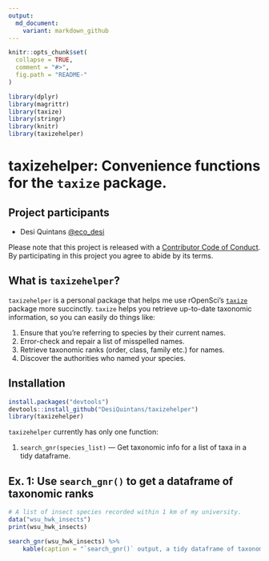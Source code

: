 ```yaml
---
output:
  md_document:
    variant: markdown_github
---
```


<!-- README.md is generated from README.Rmd. Please edit that file -->

```r
knitr::opts_chunk$set(
  collapse = TRUE,
  comment = "#>",
  fig.path = "README-"
)

library(dplyr)
library(magrittr)
library(taxize)
library(stringr)
library(knitr)
library(taxizehelper)
```

# taxizehelper: Convenience functions for the `taxize` package.

## Project participants

- Desi Quintans [@eco_desi](https://twitter.com/eco_desi)

Please note that this project is released with a [Contributor Code of Conduct](CONDUCT.md). By participating in this project you agree to abide by its terms.


## What is `taxizehelper`?

`taxizehelper` is a personal package that helps me use rOpenSci's [`taxize`](https://ropensci.org/tutorials/taxize_tutorial/) package more succinctly. `taxize` helps you retrieve up-to-date taxonomic information, so you can easily do things like:

1. Ensure that you're referring to species by their current names.
2. Error-check and repair a list of misspelled names.
3. Retrieve taxonomic ranks (order, class, family etc.) for names.
4. Discover the authorities who named your species.


## Installation

```r
install.packages("devtools")
devtools::install_github("DesiQuintans/taxizehelper")
library(taxizehelper)
```

`taxizehelper` currently has only one function:

1. `search_gnr(species_list)` --- Get taxonomic info for a list of taxa in a tidy dataframe.

## Ex. 1: Use `search_gnr()` to get a dataframe of taxonomic ranks

```r
# A list of insect species recorded within 1 km of my university.
data("wsu_hwk_insects")
print(wsu_hwk_insects)

search_gnr(wsu_hwk_insects) %>% 
    kable(caption = "`search_gnr()` output, a tidy dataframe of taxonomic info. The ICN ranks can be accessed using `kingdom:genus`. I intentionally kept an old name in the case of _Hadrocolletes fulvus_), and `taxize` retrieved the current genus _Leioproctus_.")
```
